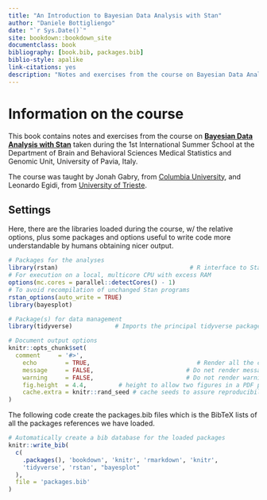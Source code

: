 ```yaml
--- 
title: "An Introduction to Bayesian Data Analysis with Stan"
author: "Daniele Bottigliengo"
date: "`r Sys.Date()`"
site: bookdown::bookdown_site
documentclass: book
bibliography: [book.bib, packages.bib]
biblio-style: apalike
link-citations: yes
description: "Notes and exercises from the course on Bayesian Data Analysis with Stan taken during the 1st International Summer School at the Department of Brain and Behavioral Sciences Medical Statistics and Genomic Unit, University of Pavia, Italy."
---
```


# Information on the course {-}

This book contains notes and exercises from the course on [__Bayesian 
Data Analysis with Stan__](http://ssnc.unipv.it/msmg/images/pagine/News/Bayesian_summer_school.pdf) taken during the 1st International Summer 
School at the Department of Brain and Behavioral Sciences Medical
Statistics and Genomic Unit, University of Pavia, Italy.

The course was taught by Jonah Gabry, from [Columbia University](https://www.columbia.edu/), and Leonardo Egidi, from 
[University of Trieste](https://www.units.it/en).

## Settings {-}

Here, there are the libraries loaded during the course, w/ the relative options,
plus some packages and options useful to write code more understandable by
humans obtaining nicer output.

```r
# Packages for the analyses
library(rstan)                                     # R interface to Stan
# For execution on a local, multicore CPU with excess RAM 
options(mc.cores = parallel::detectCores() - 1)
# To avoid recompilation of unchanged Stan programs
rstan_options(auto_write = TRUE)
library(bayesplot)

# Package(s) for data management 
library(tidyverse)            # Imports the principal tidyverse packages

# Document output options
knitr::opts_chunk$set(
  comment     = '#>',
	echo        = TRUE,                              # Render all the code
	message     = FALSE,                          # Do net render messages
	warning     = FALSE,                          # Do not render warnings
	fig.height  = 4.4,         # height to allow two figures in a PDF page
	cache.extra = knitr::rand_seed # cache seeds to assure reproducibility
)
```

The following code create the packages.bib files which is the BibTeX lists of
all the packages references we have loaded.

```r
# Automatically create a bib database for the loaded packages
knitr::write_bib(
  c(
    .packages(), 'bookdown', 'knitr', 'rmarkdown', 'knitr',
    'tidyverse', 'rstan', "bayesplot"
  ),
  file = 'packages.bib'
)
```
